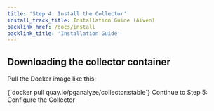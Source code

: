 ```yaml
---
title: 'Step 4: Install the Collector'
install_track_title: Installation Guide (Aiven)
backlink_href: /docs/install
backlink_title: 'Installation Guide'
---
```


## Downloading the collector container

Pull the Docker image like this:

<CodeBlock language="bash">
{`docker pull quay.io/pganalyze/collector:stable`}
</CodeBlock>

<Link className="btn btn-success" to="05_configure_the_collector_docker">
  Continue to Step 5: Configure the Collector
</Link>

